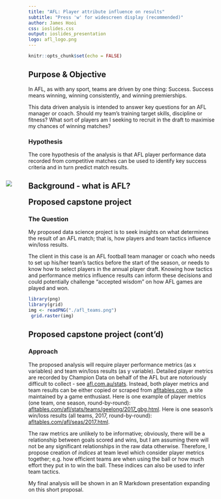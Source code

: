 ```yaml
---
title: "AFL: Player attribute influence on results"
subtitle: "Press 'w' for widescreen display (recommended)"
author: James Hooi
css: ioslides.css
output: ioslides_presentation
logo: afl_logo.png
---
```


```r
knitr::opts_chunk$set(echo = FALSE)
```

## Purpose & Objective
In AFL, as with any sport, teams are driven by one thing: Success. Success means winning, winning consistently, and winning premierships.

This data driven analysis is intended to answer key questions for an AFL manager or coach. Should my team's training target skills, discipline or fitness? What sort of players am I seeking to recruit in the draft to maximise my chances of winning matches?

### Hypothesis
The core hypothesis of the analysis is that AFL player performance data recorded from competitive matches can be used to identify key success criteria and in turn predict match results.

## Background - what is AFL?
<div style="margin-left:-60px; margin-top:-45px;">
<img src="AFL_graphics934x586.png"></img>
</div>

## Proposed capstone project
### The Question
My proposed data science project is to seek insights on what determines the result of an AFL match; that is, how players and team tactics influence win/loss results.

The client in this case is an AFL football team manager or coach who needs to set up his/her team's tactics before the start of the season, or needs to know how to select players in the annual player draft. Knowing how tactics and performance metrics influence results can inform these decisions and could potentially challenge "accepted wisdom" on how AFL games are played and won.

```r
library(png)
library(grid)
img <- readPNG("./afl_teams.png")
 grid.raster(img)
```

## Proposed capstone project (cont'd)
### Approach
The proposed analysis will require player performance metrics (as x variables) and team win/loss results (as y variable). Detailed player metrics are recorded by Champion Data on behalf of the AFL but are notoriously difficult to collect - see [afl.com.au/stats](http://www.afl.com.au/stats). Instead, both player metrics and team results can be either copied or scraped from [afltables.com](https://afltables.com), a site maintained by a game enthusiast. Here is one example of player metrics (one team, one season, round-by-round): [afltables.com/afl/stats/teams/geelong/2017_gbg.html](https://afltables.com/afl/stats/teams/geelong/2017_gbg.html). Here is one season's win/loss results (all teams, 2017, round-by-round): [afltables.com/afl/seas/2017.html](https://afltables.com/afl/seas/2017.html).

The raw metrics are unlikely to be informative; obviously, there will be a relationship between goals scored and wins, but I am assuming there will not be any significant relationships in the raw data otherwise. Therefore, I propose creation of _indices_ at team level which consider player metrics together; e.g. how efficient teams are when using the ball or how much effort they put in to win the ball. These indices can also be used to infer team tactics.

My final analysis will be shown in an R Markdown presentation expanding on this short proposal.